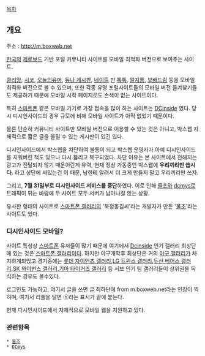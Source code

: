 [[목차]]

== 개요 ==
주소 : [[http://m.boxweb.net]]

[[한국]]의 [[제로보드]] 기반 포털 커뮤니티 사이트를 모바일 최적화 버전으로 보여주는 사이트.

[[클리앙]], [[시코]], [[오늘의유머]], [[듀나 게시판]], [[네이트]] 판 [[톡톡]], [[알지롱]], [[보배드림]] 등을 모바일 최적화 버전으로 볼 수 있으며, 또한 각종 유명 포털사이트들의 모바일 버전 즐겨찾기들도 제공하기 때문에 모바일 시작 페이지로도 손색이 없는 사이트이다.

특히 [[스마트폰]] 같은 모바일 기기로 가장 접속을 많이 하는 사이트는 [[DCinside]] 였다. 당시 디시인사이드의 경우 규모에 비해 모바일 사이트가 아직 없었기 때문이다.

물론 단순히 커뮤니티 사이트만 모바일 버전으로 이용할 수 있는 것은 아니고, 박스웹 자체적으로 짧은 글을 올릴 수 있는 게시판이 있긴 있다.

디시인사이드에서 박스웹을 차단하여 불통이 되고 박스웹 운영자가 아예 디시인사이드를 지워버린 적도 있으나 다시 뚫리고 복구되었다. 차단 이유는 본 사이트에서 전해지는 광고가 전달되지 않기 때문이란게 유력, 현재 정상 가동중인 박스웹에 '''우리끼리만 씁시다.''' 라고 상단에 써있는건 이 때문, 남한테 알려서 더 크게 만들지 말고 우리끼리만 쓰자.

그리고, '''7월 31일부로 디시인사이드 서비스를 중단'''하였다. 이로 인해 [[물조]]와 [[dcmys]]로 트래픽이 튀는 바람에 두 사이트 모두 서버가 남아나질 않는 상황.

유사한 형태의 사이트로 [[스마트폰 갤러리]]의 '북정동김씨'라는 개발자가 만든 '[[물조]]'라는 사이트도 있다.

=== 디시인사이드 모바일? ===
사이트 특성상 [[스마트폰]] 유저들이 많기 때문에 여기에서 [[Dcinside]] 인기 갤러리 최상단에 있는 것은 [[스마트폰 갤러리]]이다. 
하지만 야구개막후 최상단은 거의 [[야구 갤러리]]가 차지하게되었고 경기중에는 [[롯데 자이언츠 갤러리]],[[LG 트윈스 갤러리]],[[두산 베어스 갤러리]],[[SK 와이번스 갤러리]],[[기아 타이거즈 갤러리]] 등 서브 인기 팀 갤러리들이 상위권을 독식하는 경우도 볼수있다. 

로그인도 가능하고, 여기서 글을 쓰면 글 최하단에 from m.boxweb.net라는 인장이 찍히며, 여기서 리플을 달면 ⓑ라는 표시가 끝에 붙는다.

현재 디시인사이드에서 자체적으로 모바일 웹을 지원하고 있다.

=== 관련항목 ===
 * [[물조]]
 * [[DCmys]]
